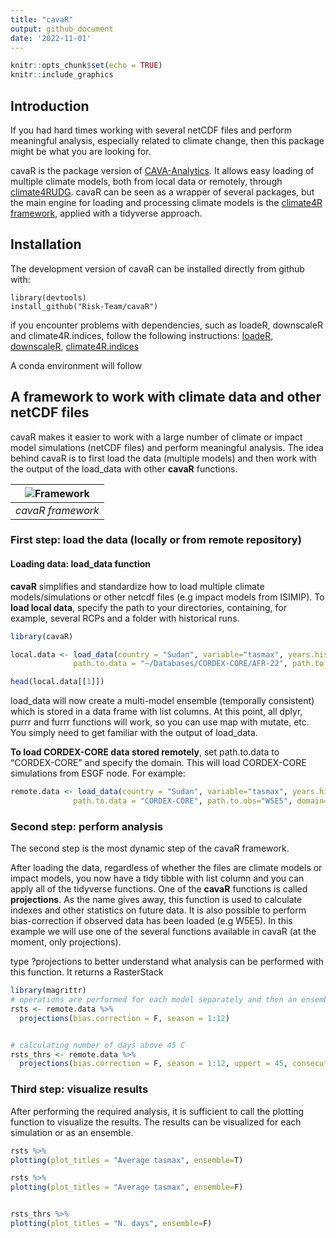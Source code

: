 ```yaml
---
title: "cavaR"
output: github_document
date: '2022-11-01'
---
```


```r
knitr::opts_chunk$set(echo = TRUE)
knitr::include_graphics
```

## Introduction

If you had hard times working with several netCDF files and perform meaningful analysis, especially related to climate change, then this package might be what you are looking for. 

cavaR is the package version of [CAVA-Analytics](https://github.com/Risk-Team/CAVA-Analytics). It allows easy loading of multiple climate models, both from local data or remotely, through [climate4RUDG](https://github.com/SantanderMetGroup/climate4R.UDG). 
cavaR can be seen as a wrapper of several packages, but the main engine for loading and processing climate models is the  [climate4R framework](https://github.com/SantanderMetGroup/climate4R), applied with a tidyverse approach. 

## Installation

The development version of cavaR can be installed directly from github with:


```
library(devtools)
install_github("Risk-Team/cavaR")
```

if you encounter problems with dependencies, such as loadeR, downscaleR and climate4R.indices, follow the following instructions:
[loadeR](https://github.com/SantanderMetGroup/loadeR),
[downscaleR](https://github.com/SantanderMetGroup/downscaleR),
[climate4R.indices](https://github.com/SantanderMetGroup/climate4R.indices)

A conda environment will follow

## A framework to work with climate data and other netCDF files

cavaR makes it easier to work with a large number of climate or impact model simulations (netCDF files) and perform meaningful analysis. The idea behind cavaR is to first load the data (multiple models) and then work with the output of the load_data with other **cavaR** functions. 

| ![Framework](https://user-images.githubusercontent.com/40058235/199256415-ed32c42b-e2f8-48e0-b4fe-558de6612038.png) |
|:--:| 
| *cavaR framework* |

### First step: load the data (locally or from remote repository)
#### Loading data: load_data function

**cavaR** simplifies and standardize how to load multiple climate models/simulations or other netcdf files (e.g impact models from ISIMIP). To **load local data**, specify the path to your directories, containing, for example, several RCPs and a folder with historical runs. 



```r
library(cavaR)

local.data <- load_data(country = "Sudan", variable="tasmax", years.hist=1980:2000, years.proj=2050:2080,
              path.to.data = "~/Databases/CORDEX-CORE/AFR-22", path.to.obs="~/Databases/W5E5")
```


```r

head(local.data[[1]])


```

load_data will now create a multi-model ensemble (temporally consistent) which is stored in a data frame with list columns. At this point, all dplyr, purrr and furrr functions will work, so you can use map with mutate, etc. 
You simply need to get familiar with the output of load_data. 
          

**To load CORDEX-CORE data stored remotely**, set path.to.data to "CORDEX-CORE" and specify the domain. This will load CORDEX-CORE simulations from ESGF node. For example:



```r


remote.data <- load_data(country = "Sudan", variable="tasmax", years.hist=1995, years.proj=2050:2052,
              path.to.data = "CORDEX-CORE", path.to.obs="W5E5", domain="AFR-22")

```


### Second step: perform analysis

The second step is the most dynamic step of the cavaR framework. 

After loading the data, regardless of whether the files are climate models or impact models, you now have a tidy tibble with list column and you can apply all of the tidyverse functions. One of the **cavaR** functions is called **projections**. As the name gives away, this function is used to calculate indexes and other statistics on future data. It is also possible to perform bias-correction if observed data has been loaded (e.g W5E5). 
In this example we will use one of the several functions available in cavaR (at the moment, only projections). \n

type ?projections to better understand what analysis can be performed with this function. It returns a RasterStack

```r
library(magrittr)
# operations are performed for each model separately and then an ensemble mean is made
rsts <- remote.data %>%  
  projections(bias.correction = F, season = 1:12)


# calculating number of days above 45 C
rsts_thrs <- remote.data %>% 
  projections(bias.correction = F, season = 1:12, uppert = 45, consecutive = F)

```

### Third step: visualize results

After performing the required analysis, it is sufficient to call the plotting function to visualize the results. The results can be visualized for each simulation or as an ensemble. 


```r


rsts %>%
plotting(plot_titles = "Average tasmax", ensemble=T)

rsts %>%
plotting(plot_titles = "Average tasmax", ensemble=F)



```

```r


rsts_thrs %>%
plotting(plot_titles = "N. days", ensemble=F)


```



